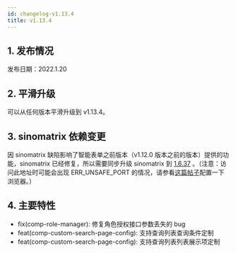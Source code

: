 ```yaml
---
id: changelog-v1.13.4
title: v1.13.4
---
```



## 1. 发布情况

发布日期：2022.1.20

<BundleList version="1.13.4" frontend="1.13.4" backend="1.13.3" font="1.13.0" />

## 2. 平滑升级

可以从任何版本平滑升级到 v1.13.4。

## 3. sinomatrix 依赖变更

因 sinomatrix 缺陷影响了智能表单之前版本（v1.12.0 版本之前的版本）提供的功能，sinomatrix 已经修复，所以需要同步升级 sinomatrix 到 [1.6.37](http://47.93.34.153:10080/sino-matrix/sino-matrix/blob/master/CHANGELOG.md) 。（注意：访问此地址时可能会出现 ERR_UNSAFE_PORT 的情况，请参看[这篇帖子](https://blog.csdn.net/kjcxmx/article/details/118122483)配置一下浏览器。）

## 4. 主要特性

- fix(comp-role-manager): 修复角色授权接口参数丢失的 bug
- feat(comp-custom-search-page-config): 支持查询列表查询条件定制
- feat(comp-custom-search-page-config): 支持查询列表列表展示项定制
